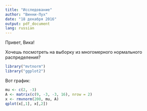 ---
title: "Исследование"
author: "Винни-Пух"
date: "18 декабря 2016"
output: pdf_document
lang: russian
---
Привет, Вика!

Хочешь посмотреть на выборку из многомерного нормального распределения?
```{r, message=FALSE, warning=FALSE, echo=TRUE}
library("mvtnorm")
library("ggplot2")
```

Вот график:
```{r}
mu <- c(2, -3) 
A <- matrix(c(9, -3, -3, 16), nrow = 2)
x <- rmvnorm(200, mu, A)
qplot(x[,1], x[,2])
```

